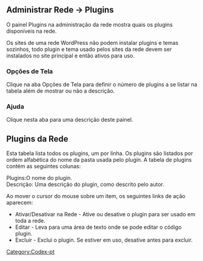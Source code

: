 {{Languages|
{{pt-br|Administrar Rede - Plugins}}
}}
{{Comunidade WP-Brasil}}
==Administrar Rede &rarr; Plugins==
O painel Plugins na administração da rede mostra quais os plugins disponíveis na rede.

Os sites de uma rede WordPress não podem instalar plugins e temas sozinhos, todo plugin e tema usado pelos sites da rede devem ser instalados no site principal e então ativos para uso.

{{Imagens||[[Image:painel-rede-plugins.png|750px]]|Painel de Temas na Rede}}

===Opções de Tela===
Clique na aba Opções de Tela para definir o número de plugins a se listar na tabela além de mostrar ou não a descrição.

===Ajuda===
Clique nesta aba para uma descrição deste painel.

==Plugins da Rede==
Esta tabela lista todos os plugins, um por linha. Os plugins são listados por ordem alfabética do nome da pasta usada pelo plugin.
A tabela de plugins contém as seguintes colunas:

;Plugins:O nome do plugin.
;Descrição: Uma descrição do plugin, como descrito pelo autor.

Ao mover o cursor do mouse sobre um item, os seguintes links de ação aparecem:
*Ativar/Desativar na Rede - Ative ou desative o plugin para ser usado em toda a rede.
*Editar - Leva para uma área de texto onde se pode editar o código plugin.
*Excluir - Exclui o plugin. Se estiver em uso, desative antes para excluir.

[[Category:Codex-pt]]
{{DEFAULTSORT:A}}